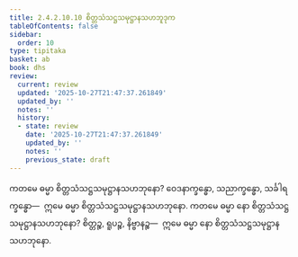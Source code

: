 ```yaml
---
title: 2.4.2.10.10 စိတ္တသံသဋ္ဌသမုဋ္ဌာနသဟဘူဒုက
tableOfContents: false
sidebar:
  order: 10
type: tipitaka
basket: ab
book: dhs
review:
  current: review
  updated: '2025-10-27T21:47:37.261849'
  updated_by: ''
  notes: ''
  history:
  - state: review
    date: '2025-10-27T21:47:37.261849'
    updated_by: ''
    notes: ''
    previous_state: draft
---
```



<ReviewStatus review={frontmatter.review} showDetails={true} />

<HypothesisAnnotation frontmatter={frontmatter} />

<DynamicBreadcrumb />

<Division number="1543" book="dhs" e="ch" v="29" p="288">

<Paragraph number="2254" book="dhs">
ကတမေ ဓမ္မာ စိတ္တသံသဋ္ဌသမုဋ္ဌာနသဟဘုနော? ဝေဒနာက္ခန္ဓော, သညာက္ခန္ဓော, သင်္ခါရက္ခန္ဓော—  ဣမေ ဓမ္မာ စိတ္တသံသဋ္ဌသမုဋ္ဌာနသဟဘုနော.
</Paragraph>

</Division>
<Division number="1544" book="dhs" e="ch" v="29" p="288">

<Paragraph number="2255" book="dhs">
ကတမေ ဓမ္မာ နော စိတ္တသံသဋ္ဌသမုဋ္ဌာနသဟဘုနော? စိတ္တဉ္စ, ရူပဉ္စ, နိဗ္ဗာနဉ္စ—  ဣမေ ဓမ္မာ နော စိတ္တသံသဋ္ဌသမုဋ္ဌာနသဟဘုနော.
</Paragraph>
</Division>
